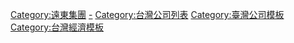 {{Navbox
|name       = 遠東集團
|title      = [[遠東集團 (臺灣)|遠東集團]]
|group1     = 百貨零售
|list1      = 
{{Navbox subgroup
|group1  = 百貨
|list1   = [[太平洋崇光百貨|遠東sogo百貨]] - [[遠東百貨]]
|group2  = 購物中心
|list2   = [[Big City遠東巨城購物中心]] - [[遠企中心辦公大樓|遠企購物中心]] 
|group3  = 量販店
|list3   = [[愛買]]
|group4  = 虛擬通路
|list4   = [[friDay購物]] 
|group5  = 紅利整合
|list5   = [[HAPPY GO]]（快樂購）
}}
|group2  = 電子票證
|list2   = [[有錢卡]]（[[遠鑫電子票證]]發行）
|group3  = 金融服務
|list3   = [[遠東國際商業銀行]] - [[亞東證券]] - [[遠智證券]]
|group4  = 通訊網路
|list4   = [[遠傳電信]] - [[新世紀資通]] - [[安源通訊]] ([[Wifly]])
|group5  = 海陸運輸
|list5   = [[裕民航運]]
|group6  = 觀光旅館
|list6   = [[香格里拉台北遠東國際大飯店]] - [[香格里拉台南遠東國際大飯店]]
|group7  = 紡織化纖
|list7   = [[遠東新世紀]] - [[宏遠興業]]
|group8  = 石油化學
|list8   = [[東聯化學]] - [[亞東石化]]
|group9  = 水泥建材
|list9   = [[亞洲水泥]] - [[亞洲水泥（中國）]]
|group10  = 營造建築
|list10   = [[遠揚建設]] - [[遠揚營造]]
|group11  = 教育
|list11   = [[豫章工商]] - [[亞東科技大學]] - [[元智大學]]
}}<noinclude>
[[Category:遠東集團]]
[[Category:遠東集團|-]]
[[Category:台灣公司列表]]
[[Category:臺灣公司模板]]
[[Category:台灣經濟模板]]
</noinclude>